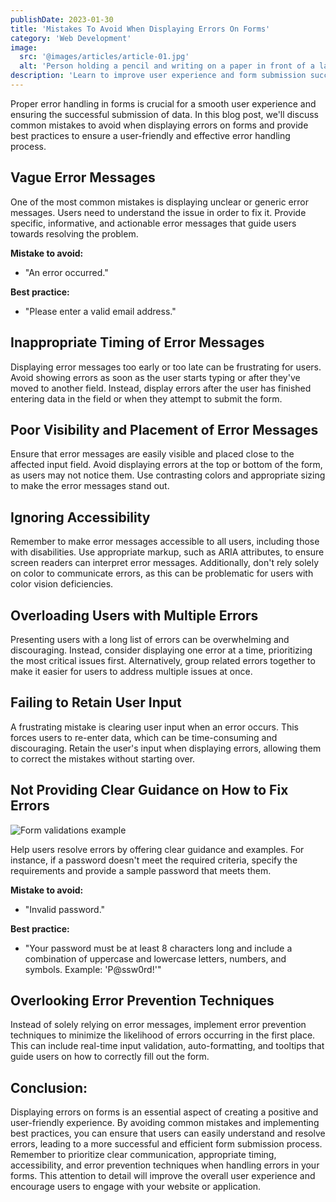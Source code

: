 ```yaml
---
publishDate: 2023-01-30
title: 'Mistakes To Avoid When Displaying Errors On Forms'
category: 'Web Development'
image:
  src: '@images/articles/article-01.jpg'
  alt: 'Person holding a pencil and writing on a paper in front of a laptop'
description: 'Learn to improve user experience and form submission success by avoiding common mistakes and implementing best practices for displaying error messages on forms.'
---
```



Proper error handling in forms is crucial for a smooth user experience and ensuring the successful submission of data. In this blog post, we'll discuss common mistakes to avoid when displaying errors on forms and provide best practices to ensure a user-friendly and effective error handling process.

## Vague Error Messages

One of the most common mistakes is displaying unclear or generic error messages. Users need to understand the issue in order to fix it. Provide specific, informative, and actionable error messages that guide users towards resolving the problem.

**Mistake to avoid:**

- "An error occurred."

**Best practice:**

- "Please enter a valid email address."

## Inappropriate Timing of Error Messages

Displaying error messages too early or too late can be frustrating for users. Avoid showing errors as soon as the user starts typing or after they've moved to another field. Instead, display errors after the user has finished entering data in the field or when they attempt to submit the form.

## Poor Visibility and Placement of Error Messages

Ensure that error messages are easily visible and placed close to the affected input field. Avoid displaying errors at the top or bottom of the form, as users may not notice them. Use contrasting colors and appropriate sizing to make the error messages stand out.

## Ignoring Accessibility

Remember to make error messages accessible to all users, including those with disabilities. Use appropriate markup, such as ARIA attributes, to ensure screen readers can interpret error messages. Additionally, don't rely solely on color to communicate errors, as this can be problematic for users with color vision deficiencies.

## Overloading Users with Multiple Errors

Presenting users with a long list of errors can be overwhelming and discouraging. Instead, consider displaying one error at a time, prioritizing the most critical issues first. Alternatively, group related errors together to make it easier for users to address multiple issues at once.

## Failing to Retain User Input

A frustrating mistake is clearing user input when an error occurs. This forces users to re-enter data, which can be time-consuming and discouraging. Retain the user's input when displaying errors, allowing them to correct the mistakes without starting over.

## Not Providing Clear Guidance on How to Fix Errors

<Image
  src={formValidationsImage}
  alt="Form validations example"
  caption="Image by Smashing Magazine"
/>

Help users resolve errors by offering clear guidance and examples. For instance, if a password doesn't meet the required criteria, specify the requirements and provide a sample password that meets them.

**Mistake to avoid:**

- "Invalid password."

**Best practice:**

- "Your password must be at least 8 characters long and include a combination of uppercase and lowercase letters, numbers, and symbols. Example: 'P@ssw0rd!'"

## Overlooking Error Prevention Techniques

Instead of solely relying on error messages, implement error prevention techniques to minimize the likelihood of errors occurring in the first place. This can include real-time input validation, auto-formatting, and tooltips that guide users on how to correctly fill out the form.

## Conclusion:

Displaying errors on forms is an essential aspect of creating a positive and user-friendly experience. By avoiding common mistakes and implementing best practices, you can ensure that users can easily understand and resolve errors, leading to a more successful and efficient form submission process. Remember to prioritize clear communication, appropriate timing, accessibility, and error prevention techniques when handling errors in your forms. This attention to detail will improve the overall user experience and encourage users to engage with your website or application.
